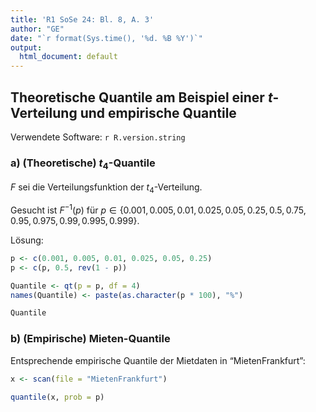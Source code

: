```yaml
---
title: 'R1 SoSe 24: Bl. 8, A. 3'
author: "GE"
date: "`r format(Sys.time(), '%d. %B %Y')`"
output:
  html_document: default
---
```


## Theoretische Quantile am Beispiel einer $t$-Verteilung und empirische Quantile

Verwendete Software: `r R.version.string`

### a) (Theoretische) $t_4$-Quantile

$F$ sei die Verteilungsfunktion der $t_4$-Verteilung.

Gesucht ist $F^{-1}(p)$ für $p \in \{0.001, 0.005, 0.01,
0.025, 0.05, 0.25, 0.5, 0.75, 0.95, 0.975, 0.99,
0.995, 0.999\}$.

Lösung:
```r
p <- c(0.001, 0.005, 0.01, 0.025, 0.05, 0.25)
p <- c(p, 0.5, rev(1 - p))

Quantile <- qt(p = p, df = 4)
names(Quantile) <- paste(as.character(p * 100), "%")

Quantile
```


### b) (Empirische) Mieten-Quantile

Entsprechende empirische Quantile der Mietdaten in "MietenFrankfurt":
```r
x <- scan(file = "MietenFrankfurt")

quantile(x, prob = p)
```
